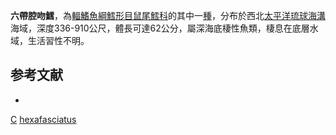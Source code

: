 {{Speciesbox
| taxon = Coelorinchus hexafasciatus
| status = NE
| status_system = iucn3.1
| trend = unknow
| binomial_authority = [[Okamura|Okamura]], 1982
| synonyms = *'' Caelorinchus hexafasciatus'', Okamura, 1982
}}
'''六帶腔吻鱈'''，為[[輻鰭魚綱|輻鰭魚綱]][[鱈形目|鱈形目]][[鼠尾鱈科|鼠尾鱈科]]的其中一[[種|種]]，分布於西北[[太平洋|太平洋]][[琉球海溝|琉球海溝]]海域，深度336-910公尺，體長可達62公分，屬深海底棲性魚類，棲息在底層水域，生活習性不明。

==参考文献==
*{{FishBase_species|genus=Coelorinchus|species=hexafasciatus|year=2015|month=11}}

{{taxonbar}}
[[Category:1982年描述的鱼类|C]]
[[Category:腔吻鱈屬|hexafasciatus]]